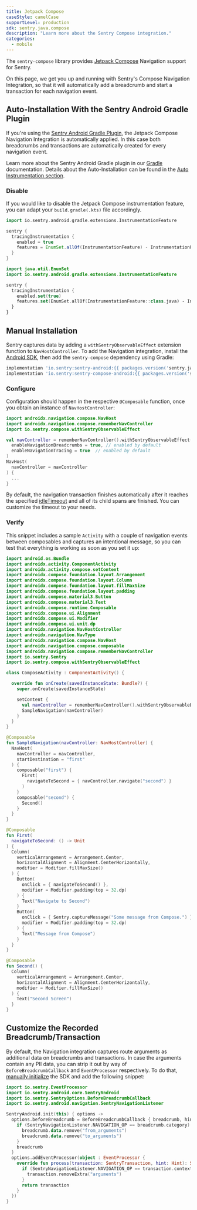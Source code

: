 ```yaml
---
title: Jetpack Compose
caseStyle: camelCase
supportLevel: production
sdk: sentry.java.compose
description: "Learn more about the Sentry Compose integration."
categories:
  - mobile
---
```


The `sentry-compose` library provides [Jetpack Compose](https://developer.android.com/jetpack/androidx/releases/compose) Navigation support for Sentry.

On this page, we get you up and running with Sentry's Compose Navigation Integration, so that it will automatically add a breadcrumb and start a transaction for each navigation event.

## Auto-Installation With the Sentry Android Gradle Plugin

If you're using the [Sentry Android Gradle Plugin](/platforms/android/gradle/), the Jetpack Compose Navigation Integration is automatically applied. In this case both breadcrumbs and transactions are automatically created for every navigation event.

<Note>

Learn more about the Sentry Android Gradle plugin in our [Gradle](/platforms/android/gradle/) documentation. Details about the Auto-Installation can be found in the [Auto Instrumentation section](/platforms/android/gradle/#tracing-auto-instrumentation).

</Note>

### Disable

If you would like to disable the Jetpack Compose instrumentation feature, you can adapt your `build.gradle(.kts)` file accordingly.

```groovy
import io.sentry.android.gradle.extensions.InstrumentationFeature

sentry {
  tracingInstrumentation {
    enabled = true
    features = EnumSet.allOf(InstrumentationFeature) - InstrumentationFeature.COMPOSE
  }
}
```

```kotlin
import java.util.EnumSet
import io.sentry.android.gradle.extensions.InstrumentationFeature

sentry {
  tracingInstrumentation {
    enabled.set(true)
    features.set(EnumSet.allOf(InstrumentationFeature::class.java) - InstrumentationFeature.COMPOSE)
  }
}
```


## Manual Installation

Sentry captures data by adding a `withSentryObservableEffect` extension function to `NavHostController`. To add the Navigation integration, install the [Android SDK](/platforms/android/), then add the `sentry-compose` dependency using Gradle:

```groovy
implementation 'io.sentry:sentry-android:{{ packages.version('sentry.java.android', '6.2.0') }}'
implementation 'io.sentry:sentry-compose-android:{{ packages.version('sentry.java.compose.android', '6.2.0') }}'
```

### Configure

Configuration should happen in the respective `@Composable` function, once you obtain an instance of `NavHostController`:

```kotlin
import androidx.navigation.compose.NavHost
import androidx.navigation.compose.rememberNavController
import io.sentry.compose.withSentryObservableEffect

val navController = rememberNavController().withSentryObservableEffect(
  enableNavigationBreadcrumbs = true, // enabled by default
  enableNavigationTracing = true  // enabled by default
)
NavHost(
  navController = navController
) {
  ...
}
```

By default, the navigation transaction finishes automatically after it reaches the specified [idleTimeout](/platforms/android/configuration/options/#idle-timeout) and all of its child spans are finished. You can customize the timeout to your needs.

### Verify

This snippet includes a sample `Activity` with a couple of navigation events between composables and captures an intentional message, so you can test that everything is working as soon as you set it up:

```kotlin
import android.os.Bundle
import androidx.activity.ComponentActivity
import androidx.activity.compose.setContent
import androidx.compose.foundation.layout.Arrangement
import androidx.compose.foundation.layout.Column
import androidx.compose.foundation.layout.fillMaxSize
import androidx.compose.foundation.layout.padding
import androidx.compose.material3.Button
import androidx.compose.material3.Text
import androidx.compose.runtime.Composable
import androidx.compose.ui.Alignment
import androidx.compose.ui.Modifier
import androidx.compose.ui.unit.dp
import androidx.navigation.NavHostController
import androidx.navigation.NavType
import androidx.navigation.compose.NavHost
import androidx.navigation.compose.composable
import androidx.navigation.compose.rememberNavController
import io.sentry.Sentry
import io.sentry.compose.withSentryObservableEffect

class ComposeActivity : ComponentActivity() {

  override fun onCreate(savedInstanceState: Bundle?) {
    super.onCreate(savedInstanceState)

    setContent {
      val navController = rememberNavController().withSentryObservableEffect()
      SampleNavigation(navController)
    }
  }
}

@Composable
fun SampleNavigation(navController: NavHostController) {
  NavHost(
    navController = navController,
    startDestination = "first"
  ) {
    composable("first") {
      First(
        navigateToSecond = { navController.navigate("second") }
      )
    }
    composable("second") {
      Second()
    }
  }
}

@Composable
fun First(
  navigateToSecond: () -> Unit
) {
  Column(
    verticalArrangement = Arrangement.Center,
    horizontalAlignment = Alignment.CenterHorizontally,
    modifier = Modifier.fillMaxSize()
  ) {
    Button(
      onClick = { navigateToSecond() },
      modifier = Modifier.padding(top = 32.dp)
    ) {
      Text("Navigate to Second")
    }
    Button(
      onClick = { Sentry.captureMessage("Some message from Compose.") },
      modifier = Modifier.padding(top = 32.dp)
    ) {
      Text("Message from Compose")
    }
  }
}

@Composable
fun Second() {
  Column(
    verticalArrangement = Arrangement.Center,
    horizontalAlignment = Alignment.CenterHorizontally,
    modifier = Modifier.fillMaxSize()
  ) {
    Text("Second Screen")
  }
}
```

## Customize the Recorded Breadcrumb/Transaction

By default, the Navigation integration captures route arguments as additional data on breadcrumbs and transactions. In case the arguments contain any PII data, you can strip it out by way of `BeforeBreadcrumbCallback` and `EventProcessor` respectively. To do that, [manually initialize](/platforms/android/configuration/manual-init/) the SDK and add the following snippet:

```kotlin
import io.sentry.EventProcessor
import io.sentry.android.core.SentryAndroid
import io.sentry.SentryOptions.BeforeBreadcrumbCallback
import io.sentry.android.navigation.SentryNavigationListener

SentryAndroid.init(this) { options ->
  options.beforeBreadcrumb = BeforeBreadcrumbCallback { breadcrumb, hint ->
    if (SentryNavigationListener.NAVIGATION_OP == breadcrumb.category) {
      breadcrumb.data.remove("from_arguments")
      breadcrumb.data.remove("to_arguments")
    }
    breadcrumb
  }
  options.addEventProcessor(object : EventProcessor {
    override fun process(transaction: SentryTransaction, hint: Hint): SentryTransaction? {
      if (SentryNavigationListener.NAVIGATION_OP == transaction.contexts.trace.operation) {
        transaction.removeExtra("arguments")
      }
      return transaction
    }
  })
}
```
